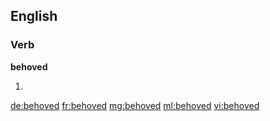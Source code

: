 ==English==

===Verb===
'''behoved'''

# {{past of|[[behove]]}}

[[de:behoved]]
[[fr:behoved]]
[[mg:behoved]]
[[ml:behoved]]
[[vi:behoved]]